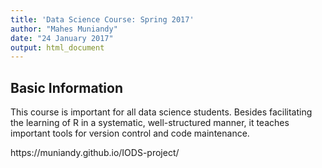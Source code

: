 ```yaml
---
title: 'Data Science Course: Spring 2017'
author: "Mahes Muniandy"
date: "24 January 2017"
output: html_document
---
```


## Basic Information
This course is important for all data science students. Besides facilitating the learning of R in a systematic, well-structured manner, it teaches important tools for version control and code maintenance.

https://muniandy.github.io/IODS-project/




